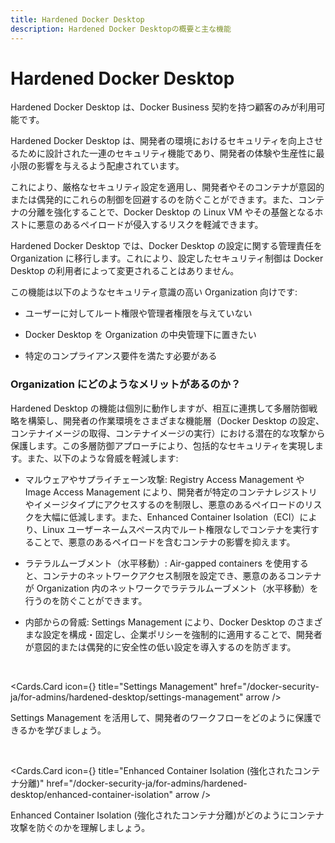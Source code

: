 ```yaml
---
title: Hardened Docker Desktop
description: Hardened Docker Desktopの概要と主な機能
---
```



# Hardened Docker Desktop

<Callout type="info">
  Hardened Docker Desktop は、Docker Business 契約を持つ顧客のみが利用可能です。
</Callout>

Hardened Docker Desktop は、開発者の環境におけるセキュリティを向上させるために設計された一連のセキュリティ機能であり、開発者の体験や生産性に最小限の影響を与えるよう配慮されています。

これにより、厳格なセキュリティ設定を適用し、開発者やそのコンテナが意図的または偶発的にこれらの制御を回避するのを防ぐことができます。また、コンテナの分離を強化することで、Docker Desktop の Linux VM やその基盤となるホストに悪意のあるペイロードが侵入するリスクを軽減できます。

Hardened Docker Desktop では、Docker Desktop の設定に関する管理責任を Organization に移行します。これにより、設定したセキュリティ制御は Docker Desktop の利用者によって変更されることはありません。

この機能は以下のようなセキュリティ意識の高い Organization 向けです:

- ユーザーに対してルート権限や管理者権限を与えていない

- Docker Desktop を Organization の中央管理下に置きたい

- 特定のコンプライアンス要件を満たす必要がある

### Organization にどのようなメリットがあるのか？

Hardened Desktop の機能は個別に動作しますが、相互に連携して多層防御戦略を構築し、開発者の作業環境をさまざまな機能層（Docker Desktop の設定、コンテナイメージの取得、コンテナイメージの実行）における潜在的な攻撃から保護します。この多層防御アプローチにより、包括的なセキュリティを実現します。また、以下のような脅威を軽減します:

- マルウェアやサプライチェーン攻撃: Registry Access Management や Image Access Management により、開発者が特定のコンテナレジストリやイメージタイプにアクセスするのを制限し、悪意のあるペイロードのリスクを大幅に低減します。また、Enhanced Container Isolation（ECI）により、Linux ユーザーネームスペース内でルート権限なしでコンテナを実行することで、悪意のあるペイロードを含むコンテナの影響を抑えます。

- ラテラルムーブメント（水平移動）: Air-gapped containers を使用すると、コンテナのネットワークアクセス制限を設定でき、悪意のあるコンテナが Organization 内のネットワークでラテラルムーブメント（水平移動）を行うのを防ぐことができます。

- 内部からの脅威: Settings Management により、Docker Desktop のさまざまな設定を構成・固定し、企業ポリシーを強制的に適用することで、開発者が意図的または偶発的に安全性の低い設定を導入するのを防ぎます。

<br />

<Cards.Card
  icon={<GoShieldLock />}
  title="Settings Management"
  href="/docker-security-ja/for-admins/hardened-desktop/settings-management"
  arrow
/>

Settings Management を活用して、開発者のワークフローをどのように保護できるかを学びましょう。

<br />

<Cards.Card
  icon={<MdSecurity />}
  title="Enhanced Container Isolation (強化されたコンテナ分離)"
  href="/docker-security-ja/for-admins/hardened-desktop/enhanced-container-isolation"
  arrow
/>

Enhanced Container Isolation (強化されたコンテナ分離)がどのようにコンテナ攻撃を防ぐのかを理解しましょう。
